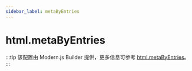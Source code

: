 ```yaml
---
sidebar_label: metaByEntries
---
```


# html.metaByEntries

:::tip
该配置由 Modern.js Builder 提供，更多信息可参考 [html.metaByEntries](https://modernjs.dev/builder/api/config-html.html#html-metabyentries)。
:::


<Main />
